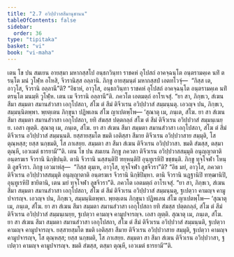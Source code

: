 ```yaml
---
title: "2.7 อวิปฺปวาสสีมานุชานน"
tableOfContents: false
sidebar:
  order: 36
type: "tipitaka"
basket: "vi"
book: "vi-maha"
---
```



<DynamicBreadcrumb />

<Division number="143" book="vi-maha">

<Paragraph number="607" book="vi-maha">
เตน โข ปน สมเยน อายสฺมา มหากสฺสโป อนฺธกวินฺทา ราชคหํ อุโปสถํ อาคจฺฉนฺโต อนฺตรามคฺเค นทิํ ตรนฺโต มนํ วูโฬฺห อโหสิ, จีวรานิสฺส อลฺลานิ. ภิกฺขู อายสฺมนฺตํ มหากสฺสปํ เอตทโวจุํ—  “กิสฺส เต, อาวุโส, จีวรานิ อลฺลานี”ติ? “อิธาหํ, อาวุโส, อนฺธกวินฺทา ราชคหํ อุโปสถํ อาคจฺฉนฺโต อนฺตรามคฺเค นทิํ ตรนฺโต มนมฺหิ วูโฬฺห. เตน เม จีวรานิ อลฺลานี”ติ. ภควโต เอตมตฺถํ อาโรเจสุํ. “ยา สา, ภิกฺขเว, สํเฆน สีมา สมฺมตา สมานสํวาสา เอกุโปสถา, สํโฆ ตํ สีมํ ติจีวเรน อวิปฺปวาสํ สมฺมนฺนตุ. เอวญฺจ ปน, ภิกฺขเว, สมฺมนฺนิตพฺพา. พฺยตฺเตน ภิกฺขุนา ปฏิพเลน สํโฆ ญาเปตพฺโพ—
</Paragraph>

<Paragraph number="608" book="vi-maha">
‘สุณาตุ เม, ภนฺเต, สํโฆ. ยา สา สํเฆน สีมา สมฺมตา สมานสํวาสา เอกุโปสถา, ยทิ สํฆสฺส ปตฺตกลฺลํ สํโฆ ตํ สีมํ ติจีวเรน อวิปฺปวาสํ สมฺมนฺเนยฺย. เอสา ญตฺติ.
</Paragraph>

<Paragraph number="609" book="vi-maha">
สุณาตุ เม, ภนฺเต, สํโฆ. ยา สา สํเฆน สีมา สมฺมตา สมานสํวาสา เอกุโปสถา, สํโฆ ตํ สีมํ ติจีวเรน อวิปฺปวาสํ สมฺมนฺนติ. ยสฺสายสฺมโต ขมติ เอติสฺสา สีมาย ติจีวเรน อวิปฺปวาสาย สมฺมุติ, โส ตุณฺหสฺส; ยสฺส นกฺขมติ, โส ภาเสยฺย. สมฺมตา สา สีมา สํเฆน ติจีวเรน อวิปฺปวาสา. ขมติ สํฆสฺส, ตสฺมา ตุณฺหี, เอวเมตํ ธารยามี’”ติ.
</Paragraph>

<Paragraph number="610" book="vi-maha">
เตน โข ปน สมเยน ภิกฺขู ภควตา ติจีวเรน อวิปฺปวาสสมฺมุติ อนุญฺญาตาติ อนฺตรฆเร จีวรานิ นิกฺขิปนฺติ. ตานิ จีวรานิ นสฺสนฺติปิ ฑยฺหนฺติปิ อุนฺทูเรหิปิ ขชฺชนฺติ. ภิกฺขู ทุจฺโจฬา โหนฺติ ลูขจีวรา. ภิกฺขู เอวมาหํสุ—  “กิสฺส ตุมฺเห, อาวุโส, ทุจฺโจฬา ลูขจีวรา”ติ? “อิธ มยํ, อาวุโส, ภควตา ติจีวเรน อวิปฺปวาสสมฺมุติ อนุญฺญาตาติ อนฺตรฆเร จีวรานิ นิกฺขิปิมฺหา. ตานิ จีวรานิ นฏฺฐานิปิ ทฑฺฒานิปิ, อุนฺทูเรหิปิ ขายิตานิ, เตน มยํ ทุจฺโจฬา ลูขจีวรา”ติ. ภควโต เอตมตฺถํ อาโรเจสุํ. “ยา สา, ภิกฺขเว, สํเฆน สีมา สมฺมตา สมานสํวาสา เอกุโปสถา, สํโฆ ตํ สีมํ ติจีวเรน อวิปฺปวาสํ สมฺมนฺนตุ, ฐเปตฺวา คามญฺจ คามูปจารญฺจ. เอวญฺจ ปน, ภิกฺขเว, สมฺมนฺนิตพฺพา. พฺยตฺเตน ภิกฺขุนา ปฏิพเลน สํโฆ ญาเปตพฺโพ—
</Paragraph>

</Division>
<Division number="144" book="vi-maha">

<Paragraph number="611" book="vi-maha">
‘สุณาตุ เม, ภนฺเต, สํโฆ. ยา สา สํเฆน สีมา สมฺมตา สมานสํวาสา เอกุโปสถา ยทิ สํฆสฺส ปตฺตกลฺลํ, สํโฆ ตํ สีมํ ติจีวเรน อวิปฺปวาสํ สมฺมนฺเนยฺย, ฐเปตฺวา คามญฺจ คามูปจารญฺจ. เอสา ญตฺติ.
</Paragraph>

<Paragraph number="612" book="vi-maha">
สุณาตุ เม, ภนฺเต, สํโฆ. ยา สา สํเฆน สีมา สมฺมตา สมานสํวาสา เอกุโปสถา, สํโฆ ตํ สีมํ ติจีวเรน อวิปฺปวาสํ สมฺมนฺนติ, ฐเปตฺวา คามญฺจ คามูปจารญฺจ. ยสฺสายสฺมโต ขมติ เอติสฺสา สีมาย ติจีวเรน อวิปฺปวาสาย สมฺมุติ, ฐเปตฺวา คามญฺจ คามูปจารญฺจ, โส ตุณฺหสฺส; ยสฺส นกฺขมติ, โส ภาเสยฺย. สมฺมตา สา สีมา สํเฆน ติจีวเรน อวิปฺปวาสา, ฐเปตฺวา คามญฺจ คามูปจารญฺจ. ขมติ สํฆสฺส, ตสฺมา ตุณฺหี, เอวเมตํ ธารยามี’”ติ.
</Paragraph>
</Division>